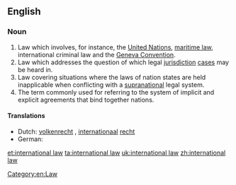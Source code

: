 ==English==
{{wikipedia}}

===Noun===
{{en-noun|-}}

# Law which involves, for instance, the [[United Nations]], [[maritime law]], international criminal law and the [[Geneva Convention]].
# Law which addresses the question of which legal [[jurisdiction]] [[case]]s may be heard in.
# Law covering situations where the laws of nation states are held inapplicable when conflicting with a [[supranational]] legal system.
# The term commonly used for referring to the system of implicit and explicit agreements that bind together nations.

====Translations====
{{trans-top|law which involves, for instance, the United Nations, maritime law, international criminal law and the Geneva Convention}}
{{trans-mid}}
{{trans-bottom}}

{{trans-top|law which addresses the question of which legal jurisdiction cases may be heard in}}
{{trans-mid}}
{{trans-bottom}}

{{trans-top|law covering situations where the laws of nation states are held inapplicable when conflicting with a supranational legal system}}
{{trans-mid}}
{{trans-bottom}}

{{trans-top|term commonly used for referring to the system of implicit and explicit agreements that bind together nations}}
{{trans-mid}}
{{trans-bottom}}

{{checktrans-top}}
* Dutch: [[volkenrecht]] {{n}}, [[internationaal]] [[recht]] {{n}}
* German: {{t+|de|Völkerrecht|n}}
{{trans-bottom}}

[[Category:en:Law]]

[[et:international law]]
[[ta:international law]]
[[uk:international law]]
[[zh:international law]]